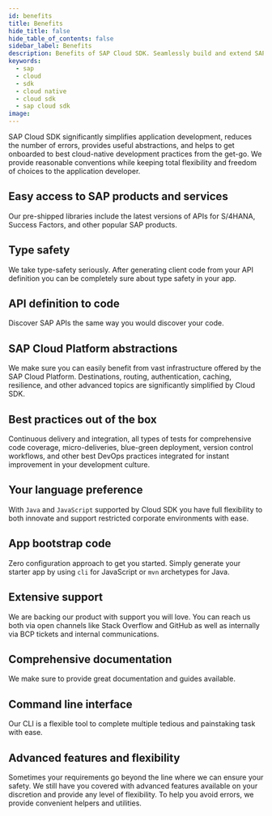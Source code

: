 ```yaml
---
id: benefits
title: Benefits
hide_title: false
hide_table_of_contents: false
sidebar_label: Benefits
description: Benefits of SAP Cloud SDK. Seamlessly build and extend SAP services and applications.
keywords:
  - sap
  - cloud
  - sdk
  - cloud native
  - cloud sdk
  - sap cloud sdk
image:
---
```


SAP Cloud SDK significantly simplifies application development, reduces the number of errors, provides useful abstractions, and helps to get onboarded to best cloud-native development practices from the get-go.
We provide reasonable conventions while keeping total flexibility and freedom of choices to the application developer.

## Easy access to SAP products and services

Our pre-shipped libraries include the latest versions of APIs for S/4HANA, Success Factors, and other popular SAP products.

## Type safety

We take type-safety seriously. After generating client code from your API definition you can be completely sure about type safety in your app.

## API definition to code

Discover SAP APIs the same way you would discover your code.

## SAP Cloud Platform abstractions

We make sure you can easily benefit from vast infrastructure offered by the SAP Cloud Platform.
Destinations, routing, authentication, caching, resilience, and other advanced topics are significantly simplified by Cloud SDK.

## Best practices out of the box

Continuous delivery and integration, all types of tests for comprehensive code coverage, micro-deliveries, blue-green deployment, version control workflows, and other best DevOps practices integrated for instant improvement in your development culture.

## Your language preference

With `Java` and `JavaScript` supported by Cloud SDK you have full flexibility to both innovate and support restricted corporate environments with ease.

## App bootstrap code

Zero configuration approach to get you started.
Simply generate your starter app by using `cli` for JavaScript or `mvn` archetypes for Java.

## Extensive support

We are backing our product with support you will love.
You can reach us both via open channels like Stack Overflow and GitHub as well as internally via BCP tickets and internal communications.

## Comprehensive documentation

We make sure to provide great documentation and guides available.

## Command line interface

Our CLI is a flexible tool to complete multiple tedious and painstaking task with ease.

## Advanced features and flexibility

Sometimes your requirements go beyond the line where we can ensure your safety.
We still have you covered with advanced features available on your discretion and provide any level of flexibility.
To help you avoid errors, we provide convenient helpers and utilities.

